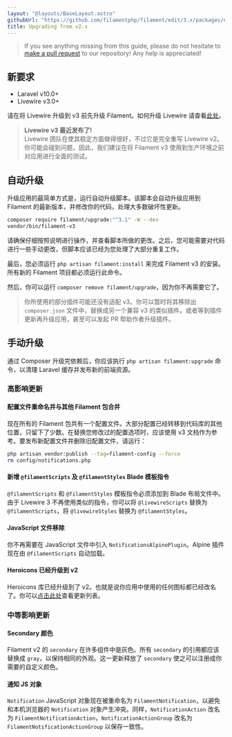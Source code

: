 ```yaml
---
layout: "@layouts/BaseLayout.astro"
githubUrl: "https://github.com/filamentphp/filament/edit/3.x/packages/notifications/docs/07-upgrade-guide.md"
title: Upgrading from v2.x
---
```


> If you see anything missing from this guide, please do not hesitate to [make a pull request](https://github.com/filamentphp/filament/edit/3.x/packages/notifications/docs/07-upgrade-guide.md) to our repository! Any help is appreciated!

## 新要求

- Laravel v10.0+
- Livewire v3.0+

请在将 Livewire 升级到 v3 前先升级 Filament。如何升级 Livewire 请查看[此处](https://livewire.laravel.com/docs/upgrading)。

> **Livewire v3 最近发布了!**<br />
> Livewire 团队在使其稳定方面做得很好，不过它是完全重写 Livewire v2。你可能会碰到问题，因此，我们建议在将 Filament v3 使用到生产环境之前对应用进行全面的测试。

## 自动升级

升级应用的最简单方式是，运行自动升级脚本。该脚本会自动升级应用到 Filament 的最新版本，并修改你的代码，处理大多数破坏性更新。

```bash
composer require filament/upgrade:"^3.1" -W --dev
vendor/bin/filament-v3
```

请确保仔细按照说明进行操作，并查看脚本所做的更改。之后，您可能需要对代码进行一些手动更改，但脚本应该已经为您处理了大部分重复工作。

最后，您必须运行 `php artisan filament:install` 来完成 Filament v3 的安装。所有新的 Filament 项目都必须运行此命令。

然后，你可以运行 `composer remove filament/upgrade`，因为你不再需要它了。

> 你所使用的部分插件可能还没有适配 v3。你可以暂时将其移除出 `composer.json` 文件中，替换成另一个兼容 v3 的类似插件。或者等到插件更新再升级应用，甚至可以发起 PR 帮助作者升级插件。

## 手动升级

通过 Composer 升级完依赖后，你应该执行 `php artisan filament:upgrade` 命令，以清理 Laravel 缓存并发布新的前端资源。

### 高影响更新

#### 配置文件重命名并与其他 Filament 包合并

现在所有的 Filament 包共有一个配置文件。大部分配置已经转移到代码库的其他位置，只留下了少数。在替换您修改过的配置选项时，应该使用 v3 文档作为参考。要发布新配置文件并删除旧配置文件，请运行：

```bash
php artisan vendor:publish --tag=filament-config --force
rm config/notifications.php
```

#### 新增 `@filamentScripts` 及 `@filamentStyles` Blade 模板指令

`@filamentScripts` 和 `@filamentStyles` 模板指令必须添加到 Blade 布局文件中。由于 Livewire 3 不再使用类似的指令，你可以将 `@livewireScripts` 替换为 `@filamentScripts`，将 `@livewireStyles` 替换为 `@filamentStyles`。

#### JavaScript 文件移除

你不再需要在 JavaScript 文件中引入 `NotificationsAlpinePlugin`。Alpine 插件现在由 `@filamentScripts` 自动加载。

#### Heroicons 已经升级到 v2

Heroicons 库已经升级到了 v2。也就是说你应用中使用的任何图标都已经改名了。你可以[点击此处](https://github.com/tailwindlabs/heroicons/releases/tag/v2.0.0)查看更新列表。

### 中等影响更新

#### Secondary 颜色

Filament v2 的 `secondary` 在许多组件中是灰色。所有 `secondary` 的引用都应该替换成 `gray`，以保持相同的外观。这一更新释放了 `secondary` 使之可以注册成你需要的自定义颜色。

#### 通知 JS 对象

`Notification` JavaScript 对象现在被重命名为 `FilamentNotification`，以避免和本机浏览器的 `Notification` 对象产生冲突。同样，`NotificationAction` 改名为 `FilamentNotificationAction`，`NotificationActionGroup` 改名为 `FilamentNotificationActionGroup` 以保存一致性。
